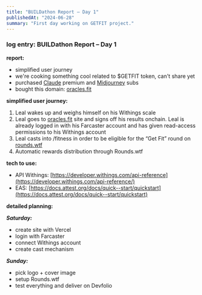 ```yaml
---
title: "BUILDathon Report – Day 1"
publishedAt: "2024-06-28"
summary: "First day working on GETFIT project."
---
```


### log entry: BUILDathon Report – Day 1

**report:**

- simplified user journey
- we're cooking something cool related to $GETFIT token, can't share yet
- purchased [Claude](https://claude.ai) premium and [Midjourney](https://midjourney.com) subs
- bought this domain: [oracles.fit](http://oracles.fit)

**simplified user journey:**

1. Leal wakes up and weighs himself on his Withings scale
2. Leal goes to [oracles.fit](http://oracles.fit) site and signs off his results onchain. Leal is already logged in with his Farcaster account and has given read-access permissions to his Withings account
3. Leal casts into /fitness in order to be eligible for the “Get Fit” round on [rounds.wtf](http://rounds.wtf)
4. Automatic rewards distribution through Rounds.wtf

**tech to use:**

- API Withings: [https://developer.withings.com/api-reference](https://developer.withings.com/api-reference/)
- EAS: [https://docs.attest.org/docs/quick--start/quickstart](https://docs.attest.org/docs/quick--start/quickstart)

**detailed planning:**

**_Saturday:_**

- create site with Vercel
- login with Farcaster
- connect Withings account
- create cast mechanism

**_Sunday:_**

- pick logo + cover image
- setup Rounds.wtf
- test everything and deliver on Devfolio
